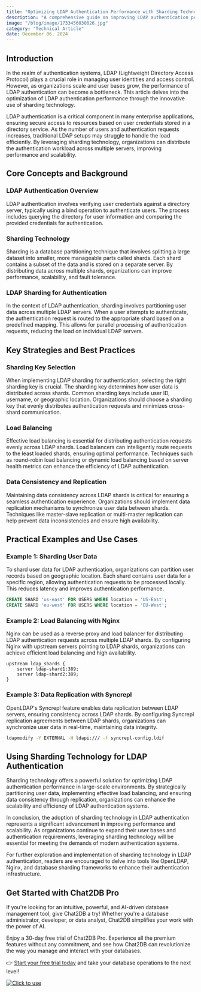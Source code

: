 ```yaml
---
title: "Optimizing LDAP Authentication Performance with Sharding Technology"
description: "A comprehensive guide on improving LDAP authentication performance through the implementation of sharding technology."
image: "/blog/image/1733456030026.jpg"
category: "Technical Article"
date: December 06, 2024
---
```


## Introduction

In the realm of authentication systems, LDAP (Lightweight Directory Access Protocol) plays a crucial role in managing user identities and access control. However, as organizations scale and user bases grow, the performance of LDAP authentication can become a bottleneck. This article delves into the optimization of LDAP authentication performance through the innovative use of sharding technology.

LDAP authentication is a critical component in many enterprise applications, ensuring secure access to resources based on user credentials stored in a directory service. As the number of users and authentication requests increases, traditional LDAP setups may struggle to handle the load efficiently. By leveraging sharding technology, organizations can distribute the authentication workload across multiple servers, improving performance and scalability.

## Core Concepts and Background

### LDAP Authentication Overview

LDAP authentication involves verifying user credentials against a directory server, typically using a bind operation to authenticate users. The process includes querying the directory for user information and comparing the provided credentials for authentication.

### Sharding Technology

Sharding is a database partitioning technique that involves splitting a large dataset into smaller, more manageable parts called shards. Each shard contains a subset of the data and is stored on a separate server. By distributing data across multiple shards, organizations can improve performance, scalability, and fault tolerance.

### LDAP Sharding for Authentication

In the context of LDAP authentication, sharding involves partitioning user data across multiple LDAP servers. When a user attempts to authenticate, the authentication request is routed to the appropriate shard based on a predefined mapping. This allows for parallel processing of authentication requests, reducing the load on individual LDAP servers.

## Key Strategies and Best Practices

### Sharding Key Selection

When implementing LDAP sharding for authentication, selecting the right sharding key is crucial. The sharding key determines how user data is distributed across shards. Common sharding keys include user ID, username, or geographic location. Organizations should choose a sharding key that evenly distributes authentication requests and minimizes cross-shard communication.

### Load Balancing

Effective load balancing is essential for distributing authentication requests evenly across LDAP shards. Load balancers can intelligently route requests to the least loaded shards, ensuring optimal performance. Techniques such as round-robin load balancing or dynamic load balancing based on server health metrics can enhance the efficiency of LDAP authentication.

### Data Consistency and Replication

Maintaining data consistency across LDAP shards is critical for ensuring a seamless authentication experience. Organizations should implement data replication mechanisms to synchronize user data between shards. Techniques like master-slave replication or multi-master replication can help prevent data inconsistencies and ensure high availability.

## Practical Examples and Use Cases

### Example 1: Sharding User Data

To shard user data for LDAP authentication, organizations can partition user records based on geographic location. Each shard contains user data for a specific region, allowing authentication requests to be processed locally. This reduces latency and improves authentication performance.

```sql
CREATE SHARD 'us-east' FOR USERS WHERE location = 'US-East';
CREATE SHARD 'eu-west' FOR USERS WHERE location = 'EU-West';
```

### Example 2: Load Balancing with Nginx

Nginx can be used as a reverse proxy and load balancer for distributing LDAP authentication requests across multiple LDAP shards. By configuring Nginx with upstream servers pointing to LDAP shards, organizations can achieve efficient load balancing and high availability.

```nginx
upstream ldap_shards {
    server ldap-shard1:389;
    server ldap-shard2:389;
}
```

### Example 3: Data Replication with Syncrepl

OpenLDAP's Syncrepl feature enables data replication between LDAP servers, ensuring consistency across LDAP shards. By configuring Syncrepl replication agreements between LDAP shards, organizations can synchronize user data in real-time, maintaining data integrity.

```bash
ldapmodify -Y EXTERNAL -H ldapi:/// -f syncrepl-config.ldif
```

## Using Sharding Technology for LDAP Authentication

Sharding technology offers a powerful solution for optimizing LDAP authentication performance in large-scale environments. By strategically partitioning user data, implementing effective load balancing, and ensuring data consistency through replication, organizations can enhance the scalability and efficiency of LDAP authentication systems.

In conclusion, the adoption of sharding technology in LDAP authentication represents a significant advancement in improving performance and scalability. As organizations continue to expand their user bases and authentication requirements, leveraging sharding technology will be essential for meeting the demands of modern authentication systems.

For further exploration and implementation of sharding technology in LDAP authentication, readers are encouraged to delve into tools like OpenLDAP, Nginx, and database sharding frameworks to enhance their authentication infrastructure.


## Get Started with Chat2DB Pro

If you're looking for an intuitive, powerful, and AI-driven database management tool, give Chat2DB a try! Whether you're a database administrator, developer, or data analyst, Chat2DB simplifies your work with the power of AI.

Enjoy a 30-day free trial of Chat2DB Pro. Experience all the premium features without any commitment, and see how Chat2DB can revolutionize the way you manage and interact with your databases.

👉 [Start your free trial today](https://chat2db.ai/pricing) and take your database operations to the next level!


[![Click to use](/image/blog/bg/chat2db.jpg)](https://chat2db.ai/)
